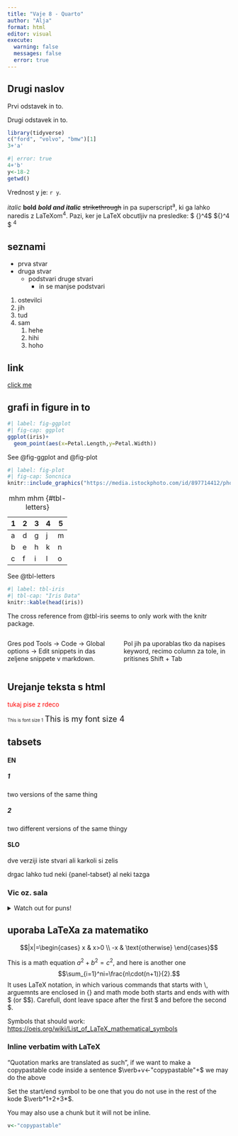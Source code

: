 ```yaml
---
title: "Vaje 8 - Quarto"
author: "Alja"
format: html
editor: visual
execute: 
  warning: false
  messages: false
  error: true
---
```


## Drugi naslov

Prvi odstavek in to.

Drugi odstavek in to.

```r
library(tidyverse)
c("ford", "volvo", "bmw")[1]
3+'a'
```

```r
#| error: true
4+'b'
y<-18-2
getwd()
```

Vrednost y je: `r y`.

*italic* **bold** ***bold and italic*** ~~strikethrough~~ in pa superscript^a^, ki ga lahko naredis z LaTeXom${}^4$. Pazi, ker je LaTeX obcutljiv na presledke: \$ {}\^4\$ \${}\^4 \$ ${}^4$

## seznami

-   prva stvar
-   druga stvar
    -   podstvari druge stvari
        -   in se manjse podstvari

1.  ostevilci
2.  jih
3.  tud
4.  sam
    1.  hehe
    2.  hihi
    3.  hoho

## link

[click me](https://www.famnit.upr.si "famnit")

## grafi in figure in to

```r
#| label: fig-ggplot
#| fig-cap: ggplot
ggplot(iris)+
  geom_point(aes(x=Petal.Length,y=Petal.Width))
```

See @fig-ggplot and @fig-plot

```r
#| label: fig-plot
#| fig-cap: Soncnica
knitr::include_graphics("https://media.istockphoto.com/id/897714412/photo/sun-flower.jpg?s=612x612&w=0&k=20&c=2jlfrdkypkV31wAtL4YfC6dPzYxQ3nv8XhIGD-lddrk=")
```

| 1   | 2   | 3   | 4   | 5   |
|-----|-----|-----|-----|-----|
| a   | d   | g   | j   | m   |
| b   | e   | h   | k   | n   |
| c   | f   | i   | l   | o   |

: mhm mhm {#tbl-letters}

See @tbl-letters

```r
#| label: tbl-iris
#| tbl-cap: "Iris Data"
knitr::kable(head(iris))
```

The cross reference from @tbl-iris seems to only work with the knitr package.

:::: {.columns}

::: {.column width="50%"}
Gres pod Tools -> Code -> Global options -> Edit snippets in das zeljene snippete v markdown.
:::

::: {.column width="50%"}
Pol jih pa uporablas tko da napises keyword, recimo column za tole, in pritisnes Shift + Tab
:::

::::

## Urejanje teksta s html

<p style="color:red">
tukaj pise z rdeco
</p>

<font size="1"> This is font size 1</font> <font size="4"> This is my
font size 4</font>

## tabsets

::: panel-tabset
#### EN

::: panel-tabset

##### 1
two versions of the same thing

##### 2
two different versions of the same thingy

:::

#### SLO

dve verziji iste stvari ali karkoli si zelis

drgac lahko tud neki {panel-tabset} al neki tazga
:::

### Vic oz. sala

<details>

<summary>Watch out for puns!</summary>

A bear walks into a bar and says, "Give me a whiskey and ... cola." "Why
the big pause?" asks the bartender. The bear shrugged. "I'm not sure; I
was born with them."

</details>

## uporaba LaTeXa za matematiko

$$|x|=\begin{cases}
x & x>0 \\
-x & \text{otherwise}
\end{cases}$$

This is a math equation $a^2+b^2=c^2$, and here is another one $$\sum_{i=1}^ni=\frac{n\cdot(n+1)}{2}.$$ It uses LaTeX  notation, in which various commands that starts with \\, arguemnts are enclosed in \{\} and math mode both starts and ends with with \$ (or \$\$). Carefull, dont leave space after the first $ and before the second $.

Symbols that should work: <https://oeis.org/wiki/List_of_LaTeX_mathematical_symbols>

### Inline verbatim with LaTeX

"Quotation marks are translated as such",
if we want to make a copypastable code inside a sentence $\verb+v<-"copypastable"+$ we may do the above

Set the start/end symbol to be one that you do not use in the rest of the kode $\verb*1+2+3*$.

You may also use a chunk but it will not be inline.
```r
v<-"copypastable"
```

